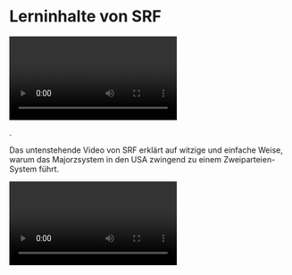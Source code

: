 
# Lerninhalte von SRF

<Ref title="Mein erstes Mal wählen" href="https://www.srf.ch/sendungen/myschool/mein-erstes-mal-waehlen-2" level="Einfach" time="15 Minuten">

<Video url="https://www.srf.ch/play/tv/srf-myschool/video/mein-erstes-mal-waehlen?id=a9554880-3147-4c13-b7ac-8bc7047692eb" />

#### Stichwörter

_Wahlen, Parlamentswahl, Abstimmungen, Proporzwahl, Majorzwahl, Kumulieren, Panaschieren, Wahlzettel, Urne, Ständerat, Nationalrat, Gemeinden, Bund_

</Ref>

.

<Ref title="Das Zweiparteiensystem der USA" href="https://srf.ch/play/tv/redirect/detail/d4b2701b-297e-44bc-9b78-73b7b8a3b247" level="Einfach" time="10 Minuten">

Das untenstehende Video von SRF erklärt auf witzige und einfache Weise, warum das Majorzsystem in den USA zwingend zu einem Zweiparteien-System führt.

<Video url="https://srf.ch/play/tv/redirect/detail/d4b2701b-297e-44bc-9b78-73b7b8a3b247" />

<Info type="info">
  Diskussion mit den Schülern über Vor- und Nachteile des Schweizer
  Proporzsystems gegenüber dem amerikanischen Majorzsystem
</Info>
</Ref>
